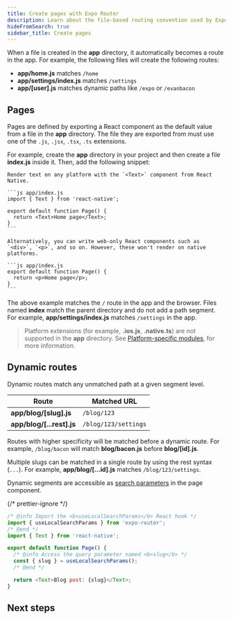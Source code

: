```yaml
---
title: Create pages with Expo Router
description: Learn about the file-based routing convention used by Expo Router.
hideFromSearch: true
sidebar_title: Create pages
---
```



When a file is created in the **app** directory, it automatically becomes a route in the app. For example, the following files will create the following routes:

- **app/home.js** matches `/home`
- **app/settings/index.js** matches `/settings`
- **app/[user].js** matches dynamic paths like `/expo` or `/evanbacon`

## Pages

Pages are defined by exporting a React component as the default value from a file in the **app** directory. The file they are exported from must use one of the `.js`, `.jsx`, `.tsx`, `.ts` extensions.

For example, create the **app** directory in your project and then create a file **index.js** inside it. Then, add the following snippet:

<Tabs>

<Tab label="Universal">

    Render text on any platform with the `<Text>` component from React Native.

    ```js app/index.js
    import { Text } from 'react-native';

    export default function Page() {
      return <Text>Home page</Text>;
    }
    ```

</Tab>

<Tab label="Web-only">

    Alternatively, you can write web-only React components such as `<div>`, `<p>`, and so on. However, these won't render on native platforms.

    ```js app/index.js
    export default function Page() {
      return <p>Home page</p>;
    }
    ```

</Tab>

</Tabs>

The above example matches the `/` route in the app and the browser. Files named **index** match the parent directory and do not add a path segment. For example, **app/settings/index.js** matches `/settings` in the app.

> Platform extensions (for example, **.ios.js**, **.native.ts**) are not supported in the **app** directory. See [Platform-specific modules](/router/advanced/platform-specific-modules), for more information.

## Dynamic routes

Dynamic routes match any unmatched path at a given segment level.

| Route                     | Matched URL          |
| ------------------------- | -------------------- |
| **app/blog/[slug].js**    | `/blog/123`          |
| **app/blog/[...rest].js** | `/blog/123/settings` |

Routes with higher specificity will be matched before a dynamic route. For example, `/blog/bacon` will match **blog/bacon.js** before **blog/[id].js**.

Multiple slugs can be matched in a single route by using the rest syntax (`...`). For example, **app/blog/[...id].js** matches `/blog/123/settings`.

Dynamic segments are accessible as [search parameters](/router/reference/search-parameters) in the page component.

{/* prettier-ignore */}
```js app/blog/[slug].js
/* @info Import the <b>useLocalSearchParams</b> React hook */
import { useLocalSearchParams } from 'expo-router';
/* @end */
import { Text } from 'react-native';

export default function Page() {
  /* @info Access the query parameter named <b>slug</b> */
  const { slug } = useLocalSearchParams();
  /* @end */

  return <Text>Blog post: {slug}</Text>;
}
```

## Next steps

<BoxLink
  title="Navigate between pages"
  Icon={BookOpen02Icon}
  description="Learn how to use Expo Router library to navigate between different pages."
  href="/routing/navigating-pages/"
/>
